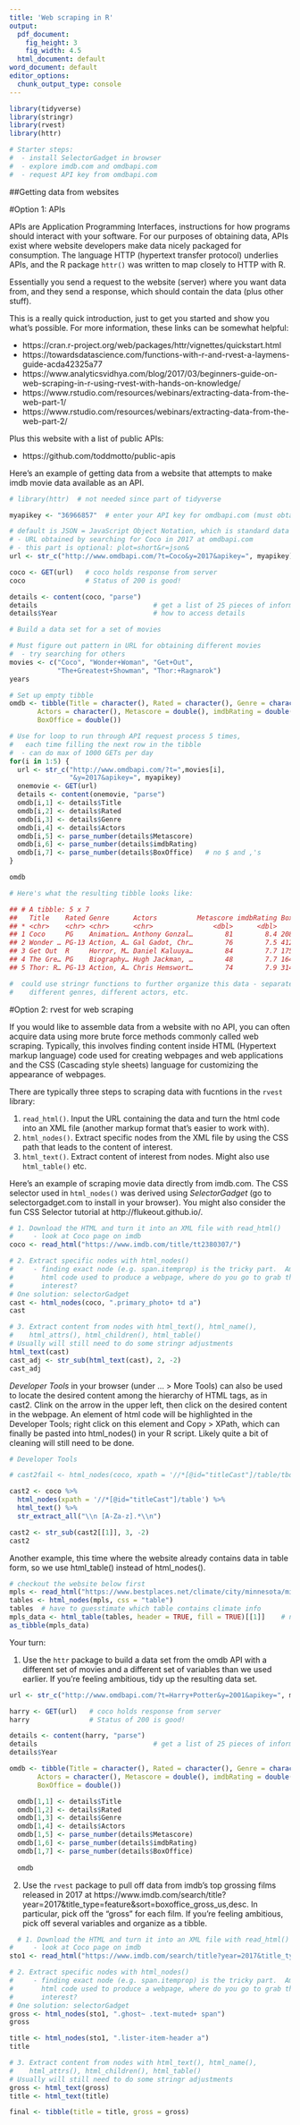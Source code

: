 ```yaml
---
title: 'Web scraping in R'
output:
  pdf_document:
    fig_height: 3
    fig_width: 4.5
  html_document: default
word_document: default
editor_options: 
  chunk_output_type: console
---
```

  
```r
library(tidyverse)
library(stringr)
library(rvest)
library(httr)

# Starter steps:
#  - install SelectorGadget in browser
#  - explore imdb.com and omdbapi.com
#  - request API key from omdbapi.com
```

##Getting data from websites

#Option 1: APIs

APIs are Application Programming Interfaces, instructions for how programs should interact with your software.  For our purposes of obtaining data, APIs exist where website developers make data nicely packaged for consumption.  The language HTTP (hypertext transfer protocol) underlies APIs, and the R package `httr()` was written to map closely to HTTP with R.

Essentially you send a request to the website (server) where you want data from, and they send a response, which should contain the data (plus other stuff).

This is a really quick introduction, just to get you started and show you what's possible.  For more information, these links can be somewhat helpful:

- https://cran.r-project.org/web/packages/httr/vignettes/quickstart.html
- https://towardsdatascience.com/functions-with-r-and-rvest-a-laymens-guide-acda42325a77
- https://www.analyticsvidhya.com/blog/2017/03/beginners-guide-on-web-scraping-in-r-using-rvest-with-hands-on-knowledge/
- https://www.rstudio.com/resources/webinars/extracting-data-from-the-web-part-1/
- https://www.rstudio.com/resources/webinars/extracting-data-from-the-web-part-2/

Plus this website with a list of public APIs:

- https://github.com/toddmotto/public-apis

Here's an example of getting data from a website that attempts to make imdb movie data available as an API.

```r
# library(httr)  # not needed since part of tidyverse

myapikey <- "36966857"  # enter your API key for omdbapi.com (must obtain personal key)

# default is JSON = JavaScript Object Notation, which is standard data format for APIs
# - URL obtained by searching for Coco in 2017 at omdbapi.com
# - this part is optional: plot=short&r=json&
url <- str_c("http://www.omdbapi.com/?t=Coco&y=2017&apikey=", myapikey)

coco <- GET(url)   # coco holds response from server
coco               # Status of 200 is good!

details <- content(coco, "parse")   
details                             # get a list of 25 pieces of information
details$Year                        # how to access details

```

```r
# Build a data set for a set of movies

# Must figure out pattern in URL for obtaining different movies
#  - try searching for others
movies <- c("Coco", "Wonder+Woman", "Get+Out", 
            "The+Greatest+Showman", "Thor:+Ragnarok")
years

# Set up empty tibble
omdb <- tibble(Title = character(), Rated = character(), Genre = character(),
       Actors = character(), Metascore = double(), imdbRating = double(),
       BoxOffice = double())

# Use for loop to run through API request process 5 times,
#   each time filling the next row in the tibble
#  - can do max of 1000 GETs per day
for(i in 1:5) {
  url <- str_c("http://www.omdbapi.com/?t=",movies[i],
               "&y=2017&apikey=", myapikey)
  onemovie <- GET(url)
  details <- content(onemovie, "parse")
  omdb[i,1] <- details$Title
  omdb[i,2] <- details$Rated
  omdb[i,3] <- details$Genre
  omdb[i,4] <- details$Actors
  omdb[i,5] <- parse_number(details$Metascore)
  omdb[i,6] <- parse_number(details$imdbRating)
  omdb[i,7] <- parse_number(details$BoxOffice)   # no $ and ,'s
}

omdb

# Here's what the resulting tibble looks like:

## # A tibble: 5 x 7
##   Title    Rated Genre      Actors          Metascore imdbRating BoxOffice
## * <chr>    <chr> <chr>      <chr>               <dbl>      <dbl>     <dbl>
## 1 Coco     PG    Animation… Anthony Gonzal…        81        8.4 208487719
## 2 Wonder … PG-13 Action, A… Gal Gadot, Chr…        76        7.5 412400625
## 3 Get Out  R     Horror, M… Daniel Kaluuya…        84        7.7 175428355
## 4 The Gre… PG    Biography… Hugh Jackman, …        48        7.7 164616443
## 5 Thor: R… PG-13 Action, A… Chris Hemswort…        74        7.9 314971245

#  could use stringr functions to further organize this data - separate 
#    different genres, different actors, etc.
```

#Option 2: rvest for web scraping

If you would like to assemble data from a website with no API, you can often acquire data using more brute force methods commonly called web scraping.  Typically, this involves finding content inside HTML (Hypertext markup language) code used for creating webpages and web applications and the CSS (Cascading style sheets) language for customizing the appearance of webpages.  

There are typically three steps to scraping data with fucntions in the `rvest` library:

1. `read_html()`.  Input the URL containing the data and turn the html code into an XML file (another markup format that's easier to work with).
2. `html_nodes()`.  Extract specific nodes from the XML file by using the CSS path that leads to the content of interest.
3. `html_text()`.  Extract content of interest from nodes.  Might also use `html_table()` etc.

Here's an example of scraping movie data directly from imdb.com.  The CSS selector used in `html_nodes()` was derived using *SelectorGadget* (go to selectorgadget.com to install in your browser).  You might also consider the fun CSS Selector tutorial at http://flukeout.github.io/.  

```r
# 1. Download the HTML and turn it into an XML file with read_html()
#     - look at Coco page on imdb
coco <- read_html("https://www.imdb.com/title/tt2380307/")

# 2. Extract specific nodes with html_nodes()
#     - finding exact node (e.g. span.itemprop) is the tricky part.  Among all the
#       html code used to produce a webpage, where do you go to grab the content of
#       interest?
# One solution: selectorGadget 
cast <- html_nodes(coco, ".primary_photo+ td a")
cast

# 3. Extract content from nodes with html_text(), html_name(), 
#    html_attrs(), html_children(), html_table()
# Usually will still need to do some stringr adjustments
html_text(cast)
cast_adj <- str_sub(html_text(cast), 2, -2)
cast_adj
```

*Developer Tools* in your browser (under ... > More Tools) can also be used to locate the desired content among the hierarchy of HTML tags, as in cast2.  Clink on the arrow in the upper left, then click on the desired content in the webpage.  An element of html code will be highlighted in the Developer Tools; right click on this element and Copy > XPath, which can finally be pasted into html_nodes() in your R script.  Likely quite a bit of cleaning will still need to be done.

```r
# Developer Tools

# cast2fail <- html_nodes(coco, xpath = '//*[@id="titleCast"]/table/tbody/tr[2]/td[2]/a')

cast2 <- coco %>%
  html_nodes(xpath = '//*[@id="titleCast"]/table') %>% 
  html_text() %>%
  str_extract_all("\\n [A-Za-z].*\\n")

cast2 <- str_sub(cast2[[1]], 3, -2)
cast2
```

Another example, this time where the website already contains data in table form, so we use html_table() instead of html_nodes().

```r
# checkout the website below first
mpls <- read_html("https://www.bestplaces.net/climate/city/minnesota/minneapolis")
tables <- html_nodes(mpls, css = "table") 
tables  # have to guesstimate which table contains climate info
mpls_data <- html_table(tables, header = TRUE, fill = TRUE)[[1]]    # note: not html_text
as_tibble(mpls_data)
```

Your turn:

1. Use the `httr` package to build a data set from the omdb API with a different set of movies and a different set of variables than we used earlier.  If you're feeling ambitious, tidy up the resulting data set.

```r
url <- str_c("http://www.omdbapi.com/?t=Harry+Potter&y=2001&apikey=", myapikey)

harry <- GET(url)   # coco holds response from server
harry               # Status of 200 is good!

details <- content(harry, "parse")   
details                             # get a list of 25 pieces of information
details$Year

omdb <- tibble(Title = character(), Rated = character(), Genre = character(),
       Actors = character(), Metascore = double(), imdbRating = double(),
       BoxOffice = double())

  omdb[1,1] <- details$Title
  omdb[1,2] <- details$Rated
  omdb[1,3] <- details$Genre
  omdb[1,4] <- details$Actors
  omdb[1,5] <- parse_number(details$Metascore)
  omdb[1,6] <- parse_number(details$imdbRating)
  omdb[1,7] <- parse_number(details$BoxOffice)  
  
  omdb

```

2. Use the `rvest` package to pull off data from imdb's top grossing films released in 2017 at https://www.imdb.com/search/title?year=2017&title_type=feature&sort=boxoffice_gross_us,desc.  In particular, pick off the "gross" for each film.  If you're feeling ambitious, pick off several variables and organize as a tibble.

```r
  # 1. Download the HTML and turn it into an XML file with read_html()
#     - look at Coco page on imdb
sto1 <- read_html("https://www.imdb.com/search/title?year=2017&title_type=feature&sort=boxoffice_gross_us,desc")

# 2. Extract specific nodes with html_nodes()
#     - finding exact node (e.g. span.itemprop) is the tricky part.  Among all the
#       html code used to produce a webpage, where do you go to grab the content of
#       interest?
# One solution: selectorGadget 
gross <- html_nodes(sto1, ".ghost~ .text-muted+ span")
gross

title <- html_nodes(sto1, ".lister-item-header a")
title

# 3. Extract content from nodes with html_text(), html_name(), 
#    html_attrs(), html_children(), html_table()
# Usually will still need to do some stringr adjustments
gross <- html_text(gross)
title <- html_text(title)

final <- tibble(title = title, gross = gross)

```

